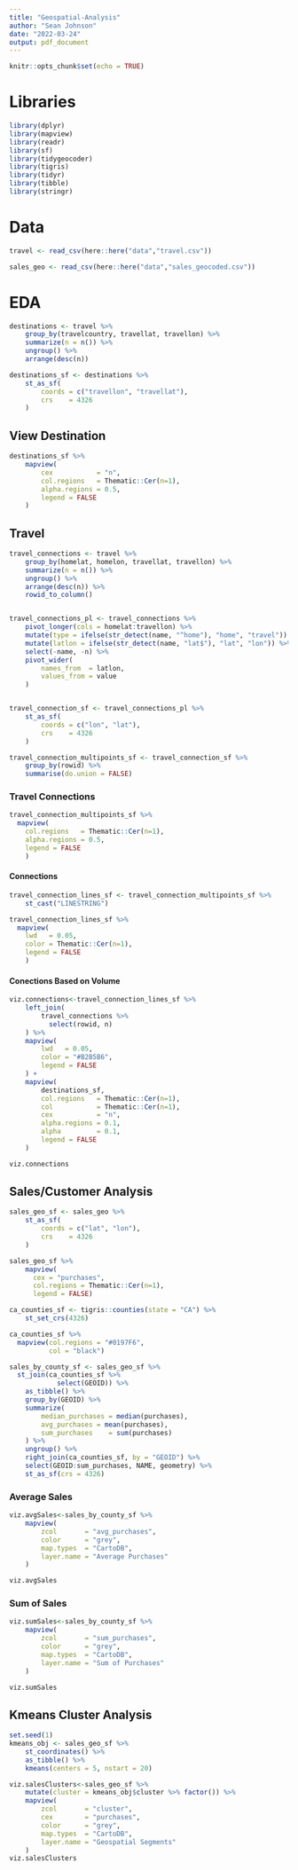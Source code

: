 ```yaml
---
title: "Geospatial-Analysis"
author: "Sean Johnson"
date: "2022-03-24"
output: pdf_document
---
```


```r
knitr::opts_chunk$set(echo = TRUE)
```

# Libraries
```r
library(dplyr)
library(mapview) 
library(readr)
library(sf)    
library(tidygeocoder) 
library(tigris)
library(tidyr)
library(tibble)
library(stringr)
```

# Data
```r
travel <- read_csv(here::here("data","travel.csv"))

sales_geo <- read_csv(here::here("data","sales_geocoded.csv"))
```

# EDA
```r
destinations <- travel %>%
    group_by(travelcountry, travellat, travellon) %>%
    summarize(n = n()) %>%
    ungroup() %>%
    arrange(desc(n))

destinations_sf <- destinations %>%
    st_as_sf(
        coords = c("travellon", "travellat"),
        crs    = 4326
    )
```

## View Destination
```r
destinations_sf %>%
    mapview(
        cex           = "n",
        col.regions   = Thematic::Cer(n=1),
        alpha.regions = 0.5,
        legend = FALSE
    )
```

## Travel
```r
travel_connections <- travel %>%
    group_by(homelat, homelon, travellat, travellon) %>%
    summarize(n = n()) %>%
    ungroup() %>%
    arrange(desc(n)) %>%
    rowid_to_column()


travel_connections_pl <- travel_connections %>%
    pivot_longer(cols = homelat:travellon) %>%
    mutate(type = ifelse(str_detect(name, "^home"), "home", "travel")) %>%
    mutate(latlon = ifelse(str_detect(name, "lat$"), "lat", "lon")) %>%
    select(-name, -n) %>%
    pivot_wider(
        names_from  = latlon,
        values_from = value
    )


travel_connection_sf <- travel_connections_pl %>%
    st_as_sf(
        coords = c("lon", "lat"),
        crs    = 4326
    )

travel_connection_multipoints_sf <- travel_connection_sf %>%
    group_by(rowid) %>%
    summarise(do.union = FALSE)
```

### Travel Connections
```r
travel_connection_multipoints_sf %>%
  mapview(
    col.regions   = Thematic::Cer(n=1),
    alpha.regions = 0.5,
    legend = FALSE
    )
```

####  Connections
```r
travel_connection_lines_sf <- travel_connection_multipoints_sf %>%
    st_cast("LINESTRING")

travel_connection_lines_sf %>% 
  mapview(
    lwd   = 0.05,
    color = Thematic::Cer(n=1),
    legend = FALSE
    )
```


#### Conections Based on Volume
```r
viz.connections<-travel_connection_lines_sf %>%
    left_join(
        travel_connections %>% 
          select(rowid, n)
    ) %>%
    mapview(
        lwd   = 0.05,
        color = "#B2B5B6",
        legend = FALSE
    ) +
    mapview(
        destinations_sf,
        col.regions   = Thematic::Cer(n=1),
        col           = Thematic::Cer(n=1),
        cex           = "n",
        alpha.regions = 0.1,
        alpha         = 0.1,
        legend = FALSE
    )

viz.connections
```

## Sales/Customer Analysis
```r
sales_geo_sf <- sales_geo %>%
    st_as_sf(
        coords = c("lat", "lon"),
        crs    = 4326
    )

sales_geo_sf %>%
    mapview(
      cex = "purchases",
      col.regions = Thematic::Cer(n=1),
      legend = FALSE)
```

```r
ca_counties_sf <- tigris::counties(state = "CA") %>%
    st_set_crs(4326)
```


```r
ca_counties_sf %>% 
  mapview(col.regions = "#0197F6",
          col = "black")
```

```r
sales_by_county_sf <- sales_geo_sf %>%
  st_join(ca_counties_sf %>%
            select(GEOID)) %>%
    as_tibble() %>%
    group_by(GEOID) %>%
    summarize(
        median_purchases = median(purchases),
        avg_purchases = mean(purchases),
        sum_purchases    = sum(purchases)
    ) %>%
    ungroup() %>%
    right_join(ca_counties_sf, by = "GEOID") %>%
    select(GEOID:sum_purchases, NAME, geometry) %>%
    st_as_sf(crs = 4326)
```

### Average Sales
```r
viz.avgSales<-sales_by_county_sf %>%
    mapview(
        zcol       = "avg_purchases",
        color      = "grey",
        map.types  = "CartoDB",
        layer.name = "Average Purchases"
    )

viz.avgSales
```

### Sum of Sales
```r
viz.sumSales<-sales_by_county_sf %>%
    mapview(
        zcol       = "sum_purchases",
        color      = "grey",
        map.types  = "CartoDB",
        layer.name = "Sum of Purchases"
    )

viz.sumSales
```

## Kmeans Cluster Analysis
```r
set.seed(1)
kmeans_obj <- sales_geo_sf %>%
    st_coordinates() %>%
    as_tibble() %>%
    kmeans(centers = 5, nstart = 20)
```

```r
viz.salesClusters<-sales_geo_sf %>%
    mutate(cluster = kmeans_obj$cluster %>% factor()) %>%
    mapview(
        zcol       = "cluster",
        cex        = "purchases",
        color      = "grey",
        map.types  = "CartoDB",
        layer.name = "Geospatial Segments"
    )
viz.salesClusters
```


